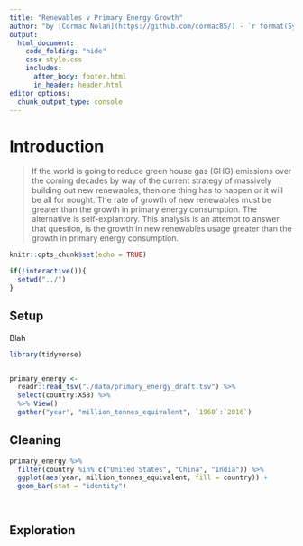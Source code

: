 ```yaml
---
title: "Renewables v Primary Energy Growth"
author: "by [Cormac Nolan](https://github.com/cormac85/) - `r format(Sys.time(), '%d %B %Y')`"
output: 
  html_document:
    code_folding: "hide"
    css: style.css
    includes: 
      after_body: footer.html
      in_header: header.html
editor_options: 
  chunk_output_type: console
---
```


# Introduction {.tabset .tabset-fade .tabset-pills}
> If the world is going to reduce green house gas (GHG) emissions over the coming decades by way of the current strategy of massively building out new renewables, then one thing has to happen or it will be all for nought. The rate of growth of new renewables must be greater than the growth in primary energy consumption. The alternative is self-explantory. This analysis is an attempt to answer that question, is the growth in new renewables usage greater than the growth in primary energy consumption.

```r
knitr::opts_chunk$set(echo = TRUE)

if(!interactive()){
  setwd("../")
}

```

## Setup
Blah
```r
library(tidyverse)

```


```r

```


```r
primary_energy <-
  readr::read_tsv("./data/primary_energy_draft.tsv") %>% 
  select(country:X58) %>% 
  %>% View()
  gather("year", "million_tonnes_equivalent", `1960`:`2016`)

```

## Cleaning
```r
primary_energy %>% 
  filter(country %in% c("United States", "China", "India")) %>% 
  ggplot(aes(year, million_tonnes_equivalent, fill = country)) +
  geom_bar(stat = "identity")
```


```r

```


```r

```

## Exploration
```r

```


```r

```


```r

```


```r

```


```r

```


```r

```


```r

```


```r

```
